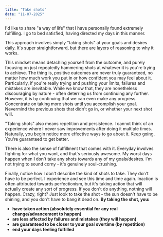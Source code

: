 ```yaml
---
title: "Take shots"
date: "11-07-2025"
---
```


<SpaceBetween>
I'd like to share "a way of life" that I have personally found extremely fulfilling. I go to bed satisfied, having directed my days in this manner.

This approach involves simply "taking shots" at your goals and desires daily. It's super straightforward, but there are layers of reasoning to why it works.

This mindset means detaching yourself from the outcome, and purely focusing on just repeatedly hammering shots at whatever it is you're trying to achieve. The thing is, positive outcomes are never truly guaranteed, no matter how much work you put in or how confident you may feel about it. Particularly, if you're really trying and pushing your limits, failures and mistakes are inevitable. While we know that, they are nonetheless discouraging by nature - often deterring us from continuing any further. However, it is by continuing that we can even make any progress. Concentrate on taking more shots until you accomplish your goal. Nevermind the previous shots that didn't go in, or whether your next shot will.

"Taking shots" also means repetition and persistence. I cannot think of an experience where I never saw improvements after doing it multiple times. Naturally, you begin notice more effective ways to go about it. Keep going. You're guaranteed to get better.

There is also the sense of fulfillment that comes with it. Everyday involves fighting for what you want, and that's seriously awesome. My worst days happen when I don't take any shots towards any of my goals/desires. I'm not trying to sound corny - it's genuinely soul-crushing.

Finally, notice how I don't describe the kind of shots to take. They don't have to be perfect. I experience and see this time and time again. Inaction is often attributed towards perfectionism, but it's taking action that will actually create any sort of progress. If you don't do anything, nothing will happen. Crazy, right? Just look to take the shot - the sun doesn't have to be shining, and you don't have to bang it dead on. **By taking the shot, you:**

- **have taken action (absolutely essential for any real change/advancement to happen)**
- **are less affected by failures and mistakes (they will happen)**
- **are guaranteed to be closer to your goal overtime (by repetition)**
- **end your days feeling fulfilled**

</SpaceBetween>
